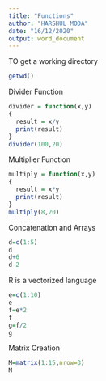---
title: "Functions"
author: "HARSHUL MODA"
date: "16/12/2020"
output: word_document
---

TO get a working directory
```{r}
getwd()
```

Divider Function
```{r}
divider = function(x,y)
{
  result = x/y
  print(result)
}
divider(100,20)
```
Multiplier Function
```{r}
multiply = function(x,y)
{
  result = x*y
  print(result)
}
multiply(8,20)
```
Concatenation and Arrays
```{r}
d=c(1:5)
d
d+6
d-2
```
R is a vectorized language
```{r}
e=c(1:10)
e
f=e*2
f
g=f/2
g
```
Matrix Creation
```{r}
M=matrix(1:15,nrow=3)
M
```


